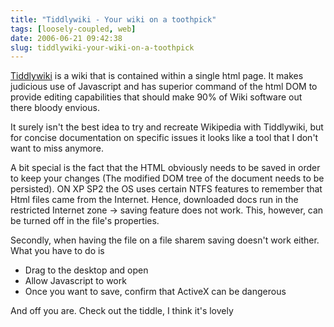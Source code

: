 ```yaml
---
title: "Tiddlywiki - Your wiki on a toothpick"
tags: [loosely-coupled, web]
date: 2006-06-21 09:42:38
slug: tiddlywiki-your-wiki-on-a-toothpick
---
```


[Tiddlywiki](http://www.tiddlywiki.com/) is a wiki that is contained within a single html page. It makes judicious use of Javascript and has superior command of the html DOM to provide editing capabilities that should make 90% of Wiki software out there bloody envious.

It surely isn&#39;t the best idea to try and recreate Wikipedia with Tiddlywiki, but for concise documentation on specific issues it looks like a tool that I don&#39;t want to miss anymore.

A bit special is the fact that the HTML obviously needs to be saved in order to keep your changes (The modified DOM tree of the document needs to be persisted). ON XP SP2 the OS uses certain NTFS features to remember that Html files came from the Internet. Hence, downloaded docs run in the restricted Internet zone -&gt; saving feature does not work. This, however, can be turned off in the file&#39;s properties.

Secondly, when having the file on a file sharem saving doesn&#39;t work either. What you have to do is 

*   Drag to the desktop and open
*   Allow Javascript to work
*   Once you want to save, confirm that ActiveX can be dangerous

And off you are. Check out the tiddle, I think it&#39;s lovely